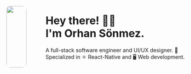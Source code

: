 <div style="display: flex;">
<div style="flex: 0.4; padding-top: 17px">
    <img style="width: 100%; border-radius: 10px; height: auto" src="me-intro.png"/>    
</div>

<div style="flex: 3; margin-left: 50px">
    <h1>
    Hey there! 👋🏼<br/>I'm Orhan Sönmez.
    </h1>
    <p>
    A full-stack software engineer and UI/UX designer. 🥷<br/>
    Specialized in ⚛️ React-Native and 🖥️ Web development.
    </p>
</div>
</div>